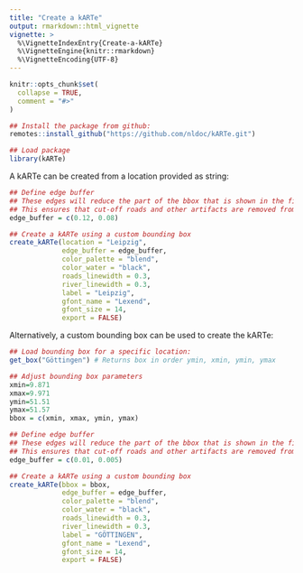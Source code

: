 ```yaml
---
title: "Create a kARTe"
output: rmarkdown::html_vignette
vignette: >
  %\VignetteIndexEntry{Create-a-kARTe}
  %\VignetteEngine{knitr::rmarkdown}
  %\VignetteEncoding{UTF-8}
---
```


```r
knitr::opts_chunk$set(
  collapse = TRUE,
  comment = "#>"
)
```

```r
## Install the package from github:
remotes::install_github("https://github.com/nldoc/kARTe.git")
```

```r
## Load package
library(kARTe)
```

A kARTe can be created from a location provided as string:

```r
## Define edge buffer
## These edges will reduce the part of the bbox that is shown in the final picture
## This ensures that cut-off roads and other artifacts are removed from the final frame
edge_buffer = c(0.12, 0.08)

## Create a kARTe using a custom bounding box
create_kARTe(location = "Leipzig",
             edge_buffer = edge_buffer,
             color_palette = "blend",
             color_water = "black",
             roads_linewidth = 0.3,
             river_linewidth = 0.3,
             label = "Leipzig",
             gfont_name = "Lexend",
             gfont_size = 14,
             export = FALSE)

```

Alternatively, a custom bounding box can be used to create the kARTe:

```r
## Load bounding box for a specific location:
get_box("Göttingen") # Returns box in order ymin, xmin, ymin, ymax

## Adjust bounding box parameters
xmin=9.871
xmax=9.971
ymin=51.51
ymax=51.57
bbox = c(xmin, xmax, ymin, ymax)

## Define edge buffer
## These edges will reduce the part of the bbox that is shown in the final picture
## This ensures that cut-off roads and other artifacts are removed from the final frame
edge_buffer = c(0.01, 0.005)

## Create a kARTe using a custom bounding box
create_kARTe(bbox = bbox,
             edge_buffer = edge_buffer,
             color_palette = "blend",
             color_water = "black",
             roads_linewidth = 0.3,
             river_linewidth = 0.3,
             label = "GÖTTINGEN",
             gfont_name = "Lexend",
             gfont_size = 14,
             export = FALSE)

```

